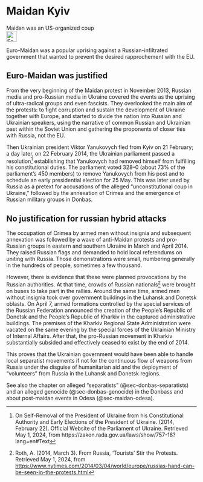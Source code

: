 # Maidan Kyiv {#sec-maidan-kyiv}

::: {.callout-caution title="Myth"}
Maidan was an US-organized coup
[<br>![Search for topic in EUvsDisinfo](../all_common_img/EUvsDisinfo_400x240.jpg){height=2em}](https://euvsdisinfo.eu/disinformation-cases/?text=maidan%20ukraine%20(kyiv%7Ckiev)&sort=relevance)
:::

::: {.callout-tip title="Truth"}
Euro-Maidan was a popular uprising against a Russian-infiltrated government that wanted to prevent the desired rapprochement with the EU.  
:::


## Euro-Maidan was justified

From the very beginning of the Maidan protest in November 2013, Russian media and pro-Russian media in Ukraine covered the events as the uprising of ultra-radical groups and even fascists. They overlooked the main aim of the protests: to fight corruption and sustain the development of Ukraine together with Europe, and started to divide the nation into Russian and Ukrainian speakers, using the narrative of common Russian and Ukrainian past within the Soviet Union and gathering the proponents of closer ties with Russia, not the EU. 

Then Ukrainian president Viktor Yanukovych fled from Kyiv on 21 February; a day later, on 22 February 2014, the Ukrainian parliament passed a resolution[^55] establishing that Yanukovych had removed himself from fulfilling his constitutional duties. The parliament voted 328–0 (about 73% of the parliament's 450 members) to remove Yanukovych from his post and to schedule an early presidential election for 25 May. This was later used by Russia as a pretext for accusations of the alleged “unconstitutional coup in Ukraine,” followed by the annexation of Crimea and the emergence of Russian military groups in Donbas. 


## No justification for russian hybrid attacks 

The occupation of Crimea by armed men without insignia and subsequent annexation was followed by a wave of anti-Maidan protests and pro-Russian groups in eastern and southern Ukraine in March and April 2014\. They raised Russian flags and demanded to hold local referendums on uniting with Russia. Those demonstrations were small, numbering generally in the hundreds of people, sometimes a few thousand. 

However, there is evidence that these were planned provocations by the Russian authorities. At that time, crowds of Russian nationals[^56] were brought on buses to take part in the rallies. Around the same time, armed men without insignia took over government buildings in the Luhansk and Donetsk oblasts. On April 7, armed formations controlled by the special services of the Russian Federation announced the creation of the People's Republic of Donetsk and the People's Republic of Kharkiv in the captured administrative buildings. The premises of the Kharkiv Regional State Administration were vacated on the same evening by the special forces of the Ukrainian Ministry of Internal Affairs. After that, the pro-Russian movement in Kharkiv substantially subsided and effectively ceased to exist by the end of 2014\.  

This proves that the Ukrainian government would have been able to handle local separatist movements if not for the continuous flow of weapons from Russia under the disguise of humanitarian aid and the deployment of “volunteers” from Russia in the Luhansk and Donetsk regions.

See also the chapter on alleged "separatists" (@sec-donbas-separatists) and an alleged genocide (@sec-donbas-genocide) in the Donbass and about post-maidan events in Odesa (@sec-maidan-odesa).


[^55]:  On Self-Removal of the President of Ukraine from his Constitutional Authority and Early Elections of the President of Ukraine. (2014, February 22). Official Website of the Parliament of Ukraine. Retrieved May 1, 2024, from https://zakon.rada.gov.ua/laws/show/757-18?lang=en\#Text

[^56]:  Roth, A. (2014, March 3). From Russia, ‘Tourists’ Stir the Protests. Retrieved May 1, 2024, from  [https://www.nytimes.com/2014/03/04/world/europe/russias-hand-can-be-seen-in-the-protests.html](https://www.nytimes.com/2014/03/04/world/europe/russias-hand-can-be-seen-in-the-protests.html) 

